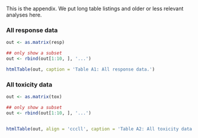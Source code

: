 This is the appendix. We put long table listings and older or less relevant analyses here.

### All response data

```r
out <- as.matrix(resp)

## only show a subset
out <- rbind(out[1:10, ], '...')

htmlTable(out, caption = 'Table A1: All response data.')
```

### All toxicity data

```r
out <- as.matrix(tox)

## only show a subset
out <- rbind(out[1:10, ], '...')


htmlTable(out, align = 'cccll', caption = 'Table A2: All toxicity data.')
```

